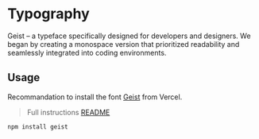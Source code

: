 
<Meta title="Foundations/Typography" />

# Typography

Geist – a typeface specifically designed for developers and designers. We began by creating a monospace version that prioritized readability and seamlessly integrated into coding environments.

## Usage

Recommandation to install the font [Geist](https://vercel.com/font) from Vercel.

> Full instructions [README](https://www.npmjs.com/package/geist?activeTab=readme)

```bash
npm install geist
```
